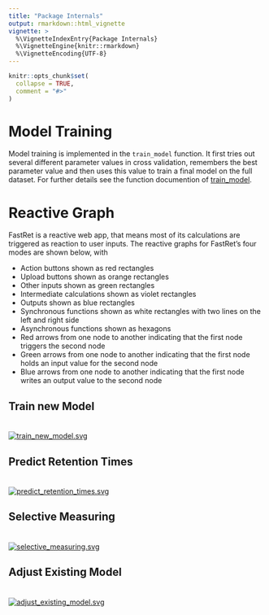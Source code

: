 ```yaml
---
title: "Package Internals"
output: rmarkdown::html_vignette
vignette: >
  %\VignetteIndexEntry{Package Internals}
  %\VignetteEngine{knitr::rmarkdown}
  %\VignetteEncoding{UTF-8}
---
```


```r
knitr::opts_chunk$set(
  collapse = TRUE,
  comment = "#>"
)
```

# Model Training

Model training is implemented in the `train_model` function. It first tries out several different parameter values in cross validation, remembers the best parameter value and then uses this value to train a final model on the full dataset. For further details see the function documention of [train_model](https://spang-lab.github.io/FastRet/reference/train_frm.html).

# Reactive Graph

FastRet is a reactive web app, that means most of its calculations are triggered as reaction to user inputs.
The reactive graphs for FastRet's four modes are shown below, with

- Action buttons shown as red rectangles
- Upload buttons shown as orange rectangles
- Other inputs shown as green rectangles
- Intermediate calculations shown as violet rectangles
- Outputs shown as blue rectangles
- Synchronous functions shown as white rectangles with two lines on the left and right side
- Asynchronous functions shown as hexagons
- Red arrows from one node to another indicating that the first node triggers the second node
- Green arrows from one node to another indicating that the first node holds an input value for the second node
- Blue arrows from one node to another indicating that the first node writes an output value to the second node

## Train new Model

<a href="Package-Internals/train_new_model.svg">
  <img src="Package-Internals/train_new_model.svg" alt="train_new_model.svg" style = "margin-top: 20px;">
</a>

## Predict Retention Times

<a href="Package-Internals/predict_retention_times.svg">
  <img src="Package-Internals/predict_retention_times.svg" alt="predict_retention_times.svg" style = "margin-top: 20px;">
</a>

## Selective Measuring

<a href="Package-Internals/selective_measuring.svg">
  <img src="Package-Internals/selective_measuring.svg" alt="selective_measuring.svg" style = "margin-top: 20px;">
</a>

## Adjust Existing Model

<a href="Package-Internals/adjust_existing_model.svg">
  <img src="Package-Internals/adjust_existing_model.svg" alt="adjust_existing_model.svg" style = "margin-top: 20px;">
</a>
